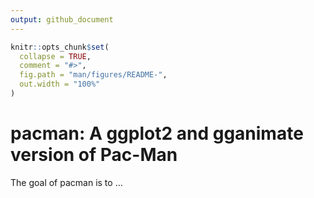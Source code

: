 ```yaml
---
output: github_document
---
```


<!-- README.md is generated from README.Rmd. Please edit that file -->

```r
knitr::opts_chunk$set(
  collapse = TRUE,
  comment = "#>",
  fig.path = "man/figures/README-",
  out.width = "100%"
)
```

# pacman: A ggplot2 and gganimate version of Pac-Man

<!-- badges: start -->
<!-- badges: end -->

The goal of pacman is to ...
